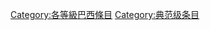 {{Articles by Quality|topic=巴西|project=巴西|format=toc}}
{{Wikipedia category}}
{{emptycat}}
[[Category:各等級巴西條目|Category:各等級巴西條目]]
[[Category:典范级条目|Category:典范级条目]]